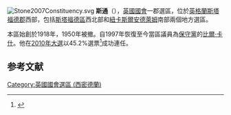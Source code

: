 [[File:Stone2007Constituency.svg|right]]
'''斯通'''（{{lang-en|Stone}}），[[英國|英國]][[英國國會|國會]]一郡選區，位於[[英格蘭|英格蘭]][[斯塔福德郡|斯塔福德郡]]西部，包括[[斯塔福德區|斯塔福德區]]西北部和[[紐卡斯爾安德萊姆|紐卡斯爾安德萊姆]]南部兩個地方選區。

本區始創於1918年，1950年被撤。自1997年恢復至今當區議員為[[保守黨_(英國)|保守黨]]的[[比爾·卡什|比爾·卡什]]。他在[[2010年英國大選|2010年大選]]以45.2%選票<ref name="2010election">{{cite news
|publisher=[[英國廣播公司|英國廣播公司]]
|date=2010年5月7日
|title=Election 2010/Constituency/Stone
|url=http://news.bbc.co.uk/2/shared/election2010/results/constituency/e41.stm
|accessdate=2010年10月24日
|archive-date=2011年4月3日
|archive-url=https://web.archive.org/web/20110403125328/http://news.bbc.co.uk/2/shared/election2010/results/constituency/e41.stm
|dead-url=no
}}</ref>成功連任。

==参考文献==
<div class="references-small">
<references></references>
</div>

{{DEFAULTSORT:Stone (UK Parliament constituency)}}
[[Category:英國國會選區_(西密德蘭)|Category:英國國會選區 (西密德蘭)]]